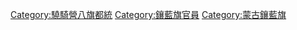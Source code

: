 [[Category:驍騎營八旗都統|Category:驍騎營八旗都統]]
[[Category:鑲藍旗官員|Category:鑲藍旗官員]]
[[Category:蒙古鑲藍旗|Category:蒙古鑲藍旗]]